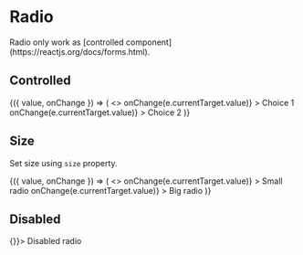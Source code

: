 
<Meta title="Components/Data Entry/Radio" component={Radio} />

# Radio

<Description>
  Radio only work as [controlled
  component](https://reactjs.org/docs/forms.html).
</Description>

## Controlled

<Canvas>
  <Story name="basic">
    <ControlValue value="choice-1">
      {({ value, onChange }) => (
        <>
          <Radio
            name="choice-1"
            checked={value === 'choice-1'}
            value="choice-1"
            onChange={e => onChange(e.currentTarget.value)}
          >
            Choice 1
          </Radio>
          <Radio
            name="choice-2"
            checked={value === 'choice-2'}
            value="choice-2"
            onChange={e => onChange(e.currentTarget.value)}
          >
            Choice 2
          </Radio>
        </>
      )}
    </ControlValue>
  </Story>
</Canvas>

## Size

Set size using `size` property.

<Canvas>
  <Story name="size">
    <ControlValue value="big">
      {({ value, onChange }) => (
        <>
          <Radio
            name="radio-small"
            value="small"
            size={10}
            checked={value === 'small'}
            onChange={e => onChange(e.currentTarget.value)}
          >
            Small radio
          </Radio>
          <Radio
            name="radio-big"
            value="big"
            size={40}
            checked={value === 'big'}
            onChange={e => onChange(e.currentTarget.value)}
          >
            Big radio
          </Radio>
        </>
      )}
    </ControlValue>
  </Story>
</Canvas>

## Disabled

<Canvas>
  <Story name="disabled">
    <Radio value="disabled" name="radio-size" disabled onChange={() => {}}>
      Disabled radio
    </Radio>
  </Story>
</Canvas>

